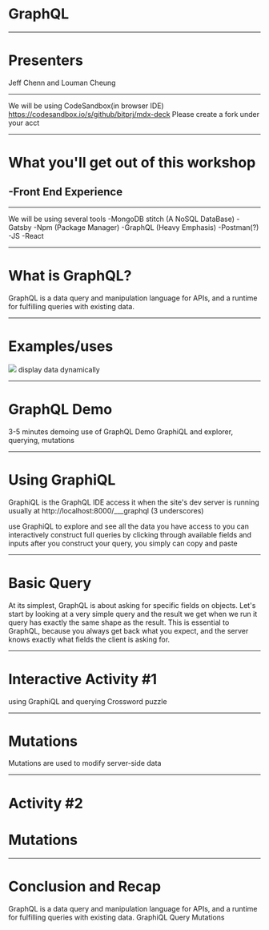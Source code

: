 

# GraphQL

---

# Presenters
Jeff Chenn and Louman Cheung

---

We will be using CodeSandbox(in browser IDE)
https://codesandbox.io/s/github/bitprj/mdx-deck
Please create a fork under your acct

---

# What you'll get out of this workshop
-Front End Experience
-

---

We will be using several tools
-MongoDB stitch (A NoSQL DataBase)
-Gatsby
-Npm (Package Manager)
-GraphQL (Heavy Emphasis)
-Postman(?)
-JS
-React

---

# What is GraphQL?
GraphQL is a data query 
and manipulation language for APIs, 
and a runtime for fulfilling queries 
with existing data.

---

# Examples/uses

<img src={graphql} />

<Notes>
display data dynamically
</Notes>

---

# GraphQL Demo

<Notes>
3-5 minutes demoing use of GraphQL
Demo GraphiQL and explorer, querying, mutations
</Notes>

---

# Using GraphiQL
GraphiQL is the GraphQL IDE
access it when the site's dev server is running
usually at http://localhost:8000/___graphql (3 underscores)

<Notes>
use GraphiQL to explore and see all the data you have access to
you can interactively construct full queries by clicking through
available fields and inputs
after you construct your query, you simply can copy and paste
</Notes>

---

# Basic Query

<Notes>
At its simplest, GraphQL is about asking for specific fields on 
objects. Let's start by looking at a very simple query and 
the result we get when we run it
query has exactly the same shape as the result. 
This is essential to GraphQL, because you always get back what 
you expect, and the server knows exactly what fields the client 
is asking for.
</Notes>

---

# Interactive Activity #1
using GraphiQL and querying
Crossword puzzle

---

# Mutations

<Notes>
Mutations are used to modify server-side data
</Notes>

---

# Activity #2
# Mutations

---

# Conclusion and Recap
GraphQL is a data query and manipulation language for APIs, and a runtime for fulfilling queries with existing data.
GraphiQL
Query
Mutations
